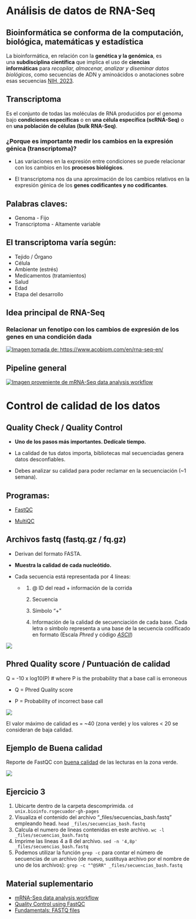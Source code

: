 # **Análisis de datos de RNA-Seq**

## **Bioinformática se conforma de la computación, biológica, matemáticas y estadística**

La bioinformática, en relación con la **genética y la genómica**, es una **subdisciplina científica** que implica el uso de **ciencias informáticas** para *recopilar, almacenar, analizar y diseminar datos biológicos*, como secuencias de ADN y aminoácidos o anotaciones sobre esas secuencias [NIH, 2023](https://www.genome.gov/es/genetics-glossary/Bioinformatica).

## **Transcriptoma**

Es el conjunto de todas las moléculas de RNA producidos por el genoma bajo **condiciones específicas** o en **una célula específica (scRNA-Seq)** o en **una población de células (bulk RNA-Seq)**.

### **¿Porque es importante medir los cambios en la expresión génica (transcriptoma)?**

-   Las variaciones en la expresión entre condiciones se puede relacionar con los cambios en los **procesos biológicos**.

-   El transcriptoma nos da una aproximación de los cambios relativos en la expresión génica de los **genes codificantes y no codificantes**.

::: callout-note
## Palabras claves:

-   Genoma - Fijo
-   Transcriptoma - Altamente variable
:::

## **El transcriptoma varía según:**

-   Tejido / Órgano
-   Célula
-   Ambiente (estrés)
-   Medicamentos (tratamientos)
-   Salud
-   Edad
-   Etapa del desarrollo

## **Idea principal de RNA-Seq**

### **Relacionar un fenotipo con los cambios de expresión de los genes en una condición dada**

[![Imagen tomada de: https://www.acobiom.com/en/rna-seq-en/](https://www.acobiom.com/wp-content/uploads/2022/09/cropped-cropped-RNA-Seq-Experiment-1.png)](https://www.acobiom.com/en/rna-seq-en/)

## Pipeline general

[![Imagen proveniente de mRNA-Seq data analysis workflow](https://biocorecrg.github.io/RNAseq_course_2019/images/RNAseq_workflow.png)](https://biocorecrg.github.io/RNAseq_course_2019/workflow.html)

# **Control de calidad de los datos**

## **Quality Check / Quality Control**

-   **Uno de los pasos más importantes. Dedícale tiempo.**

-   La calidad de tus datos importa, bibliotecas mal secuenciadas genera datos desconfiables.

-   Debes analizar su calidad para poder reclamar en la secuenciación (\~1 semana).

::: callout-note
## Programas:

-   [FastQC](https://www.bioinformatics.babraham.ac.uk/projects/fastqc/)

-   [MultiQC](https://multiqc.info/)
:::

## **Archivos fastq (fastq.gz / fq.gz)**

-   Derivan del formato FASTA.

-   **Muestra la calidad de cada nucleótido.**

-   Cada secuencia está representada por 4 líneas:

    -   <div>

        1.  \@ ID del read + información de la corrida

        2.  Secuencia

        3.  Símbolo "+"

        4.  Información de la calidad de secuenciación de cada base. Cada letra o símbolo representa a una base de la secuencia codificado en formato (Escala *Phred* y código [*ASCII*](https://www.drive5.com/usearch/manual/quality_score.html))

        </div>

[![](img/fastq_example.png)](https://eveliacoss.github.io/RNAseq_classFEB2024/Presentaciones/Dia1_AspectosGenerales.html#45)

## **Phred Quality score / Puntuación de calidad**

Q = -10 x log10(P) \# where P is the probability that a base call is erroneous

-   Q = Phred Quality score

-   P = Probability of incorrect base call

![](img/Phred_example.png)

El valor máximo de calidad es = \~40 (zona verde) y los valores \< 20 se consideran de baja calidad.

::: callout-note
## Ejemplo de Buena calidad

Reporte de FastQC con [buena calidad](https://www.bioinformatics.babraham.ac.uk/projects/fastqc/good_sequence_short_fastqc.html) de las lecturas en la zona verde.
:::

[![](img/GoodQC.png)](https://www.bioinformatics.babraham.ac.uk/projects/fastqc/good_sequence_short_fastqc.html)

::: callout-note
## Ejercicio 3

1.  Ubicarte dentro de la carpeta descomprimida. `cd unix.bioinfo.rsgecuador-gh-pages`
2.  Visualiza el contenido del archivo "\_files/secuencias_bash.fastq" empleando head. `head _files/secuencias_bash.fastq`
3.  Calcula el numero de lineas contenidas en este archivo. `wc -l _files/secuencias_bash.fastq`
4.  Imprime las lineas 4 a 8 del archivo. `sed -n '4,8p' _files/secuencias_bash.fastq`
5.  Podemos utilizar la función `grep -c` para contar el número de secuencias de un archivo (de nuevo, sustituya archivo por el nombre de uno de los archivos): `grep -c "^@SRR" _files/secuencias_bash.fastq`
:::

## Material suplementario

-   [mRNA-Seq data analysis workflow](https://biocorecrg.github.io/RNAseq_course_2019/workflow.html)
-   [Quality Control using FastQC](https://hbctraining.github.io/Training-modules/planning_successful_rnaseq/lessons/QC_raw_data.html)
-   [Fundamentals: FASTQ files](https://learnmetabarcoding.github.io/LearnMetabarcoding/processing/fastq.html)
